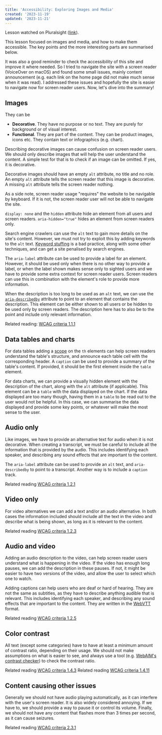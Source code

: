 ```yaml
---
title: 'Accessibility: Exploring Images and Media'
created: '2023-11-19'
updated: '2023-11-21'
---
```


Lesson watched on Pluralsight ([link](https://app.pluralsight.com/library/courses/accessibility-exploring-images-media/table-of-contents)).

This lesson focused on images and media, and how to make them accessible.
The key points and the more interesting parts are summarised below.

It was also a good reminder to check the accessibility of this site and improve it where needed.
So I tried to navigate the site with a screen reader (VoiceOver on macOS) and found some small issues, mainly content announcement (e.g. each link on the home page did not make much sense when it was read).
I addressed these issues and hopefully the site is easier to navigate now for screen reader users.
Now, let's dive into the summary!

## Images

They can be

-   **Decorative**. They have no purpose or no text. They are purely for background or of visual interest.
-   **Functional**. They are part of the content. They can be product images, icons etc. They contain text or infographics (e.g. chart).

Describing decorative images can cause confusion on screen reader users.
We should only describe images that will help the user understand the content.
A simple test for that is to check if an image can be omitted. If yes, it is decorative.

Decorative images should have an empty `alt` attribute, no title and no role.
An empty `alt` attribute tells the screen reader that this image is decorative.
A missing `alt` attribute tells the screen reader nothing.

As a side note, screen reader usage "requires" the website to be navigable by keyboard.
If it is not, the screen reader user will not be able to navigate the site.

`display: none` and the `hidden` attribute hide an element from all users and screen readers.
`aria-hidden="true"` hides an element from screen readers only.

Search engine crawlers can use the `alt` text to gain more details on the site's content.
However, we must not try to exploit this by adding keywords to the `alt` text.
[Keyword stuffing](https://developers.google.com/search/docs/essentials/spam-policies#keyword-stuffing) is a bad practice, along with some other techniques, and can get a site penalised by search engines.

The `aria-label` attribute can be used to provide a label for an element.
However, it should be used only when there is no other way to provide a label, or when the label shown makes sense only to sighted users and we have to provide some extra context for screen reader users.
Screen readers can use this in combination with the element's role to provide more information.

When the description is too long to be used as an `alt` text, we can use the [`aria-describedby`](https://developer.mozilla.org/en-US/docs/Web/Accessibility/ARIA/Attributes/aria-describedby) attribute to point to an element that contains the description.
This element can be either shown to all users or be hidden to be used only by screen readers.
The description here has to also be to the point and include only relevant information.

Related reading: [WCAG criteria 1.1.1](https://www.w3.org/WAI/WCAG21/Understanding/non-text-content)

## Data tables and charts

For data tables adding a [scope](https://developer.mozilla.org/en-US/docs/Web/HTML/Element/th#scope) on the `th` elements can help screen readers understand the table's structure, and announce each table cell with the corresponding header.
A `caption` can be used to provide a summary of the table's content.
If provided, it should be the first element inside the `table` element.

For data charts, we can provide a visually hidden element with the description of the chart, along with the `alt` attribute (if applicable).
This element can be a `table` with the data displayed on the chart.
If the data displayed are too many though, having them in a `table` to be read out to the user would not be helpful.
In this case, we can summarise the data displayed and provide some key points, or whatever will make the most sense to the user.

## Audio only

Like images, we have to provide an alternative text for audio when it is not decorative.
When creating a transcript, we must be careful to include all the information that is provided by the audio.
This includes identifying each speaker, and describing any sound effects that are important to the content.

The `aria-label` attribute can be used to provide an `alt` text, and `aria-describedby` to point to a transcript.
Another way is to include a `caption` track.

Related reading [WCAG criteria 1.2.1](https://www.w3.org/WAI/WCAG21/Understanding/audio-only-and-video-only-prerecorded)

## Video only

For video alternatives we can add a text and/or an audio alternative.
In both cases the information included should include all the text in the video and describe what is being shown, as long as it is relevant to the content.

Related reading [WCAG criteria 1.2.3](https://www.w3.org/WAI/WCAG21/Understanding/audio-description-or-media-alternative-prerecorded)

## Audio and video

Adding an audio description to the video, can help screen reader users understand what is happening in the video.
If the video has enough long pauses, we can add the description in these pauses.
If not, it might be easier to have two versions of the video, and allow the user to select which one to watch.

Adding captions can help users who are deaf or hard of hearing.
They are not the same as subtitles, as they have to describe anything audible that is relevant.
This includes identifying each speaker, and describing any sound effects that are important to the content.
They are written in the [WebVTT](https://developer.mozilla.org/en-US/docs/Web/API/WebVTT_API) format.

Related reading [WCAG criteria 1.2.5](https://www.w3.org/WAI/WCAG21/Understanding/audio-description-prerecorded)

## Color contrast

All text (except some categories) have to have at least a minimum amount of contrast ratio, depending on their usage.
We should not make assumptions on what is easier to see, and always use a tool (e.g. [WebAIM's contrast checker](https://webaim.org/resources/contrastchecker/)) to check the contrast ratio.

Related reading [WCAG criteria 1.4.3](https://www.w3.org/WAI/WCAG21/Understanding/contrast-minimum)
Related reading [WCAG criteria 1.4.11](https://www.w3.org/WAI/WCAG21/Understanding/non-text-contrast)

## Content causing other issues

Generally we should not have audio playing automatically, as it can interfere with the user's screen reader.
It is also widely considered annoying.
If we have to, we should provide a way to pause it or control its volume.
Finally, we should not have any content that flashes more than 3 times per second, as it can cause seizures.

Related reading [WCAG criteria 2.3.1](https://www.w3.org/WAI/WCAG21/Understanding/three-flashes-or-below-threshold)
